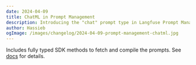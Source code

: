 ```yaml
---
date: 2024-04-09
title: ChatML in Prompt Management
description: Introducing the "chat" prompt type in Langfuse Prompt Management to version control and release ChatML (role/message) prompts.
author: Hassieb
ogImage: /images/changelog/2024-04-09-prompt-management-chatml.jpg
---
```



<ChangelogHeader />

Includes fully typed SDK methods to fetch and compile the prompts. See [docs](/docs/prompt-management/overview) for details.
